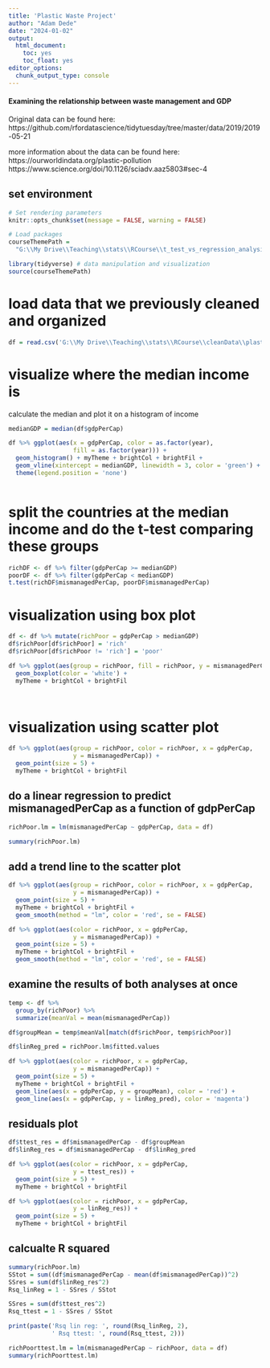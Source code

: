 ```yaml
---
title: 'Plastic Waste Project'
author: "Adam Dede"
date: "2024-01-02"
output:
  html_document:
    toc: yes
    toc_float: yes
editor_options:
  chunk_output_type: console
---
```


#### Examining the relationship between waste management and GDP

Original data can be found here: 
https://github.com/rfordatascience/tidytuesday/tree/master/data/2019/2019-05-21

more information about the data can be found here: 
https://ourworldindata.org/plastic-pollution
https://www.science.org/doi/10.1126/sciadv.aaz5803#sec-4


## set environment

```r

# Set rendering parameters
knitr::opts_chunk$set(message = FALSE, warning = FALSE)

# Load packages
courseThemePath = 
  "G:\\My Drive\\Teaching\\stats\\RCourse\\t_test_vs_regression_analysis\\courseTheme.R"

library(tidyverse) # data manipulation and visualization
source(courseThemePath)
```

# load data that we previously cleaned and organized
```r

df = read.csv('G:\\My Drive\\Teaching\\stats\\RCourse\\cleanData\\plasticWaste.csv')


```

# visualize where the median income is

calculate the median and plot it on a histogram of income

```r
medianGDP = median(df$gdpPerCap)

df %>% ggplot(aes(x = gdpPerCap, color = as.factor(year), 
                  fill = as.factor(year))) + 
  geom_histogram() + myTheme + brightCol + brightFil + 
  geom_vline(xintercept = medianGDP, linewidth = 3, color = 'green') + 
  theme(legend.position = 'none')



```

# split the countries at the median income and do the t-test comparing these groups

```r
richDF <- df %>% filter(gdpPerCap >= medianGDP)
poorDF <- df %>% filter(gdpPerCap < medianGDP)
t.test(richDF$mismanagedPerCap, poorDF$mismanagedPerCap) 

```

# visualization using box plot

```r
df <- df %>% mutate(richPoor = gdpPerCap > medianGDP)
df$richPoor[df$richPoor] = 'rich'
df$richPoor[df$richPoor != 'rich'] = 'poor' 

df %>% ggplot(aes(group = richPoor, fill = richPoor, y = mismanagedPerCap)) + 
  geom_boxplot(color = 'white') +
  myTheme + brightCol + brightFil




```

# visualization using scatter plot

```r
df %>% ggplot(aes(group = richPoor, color = richPoor, x = gdpPerCap, 
                  y = mismanagedPerCap)) + 
  geom_point(size = 5) +
  myTheme + brightCol + brightFil


```

## do a linear regression to predict mismanagedPerCap as a function of gdpPerCap

```r
richPoor.lm = lm(mismanagedPerCap ~ gdpPerCap, data = df)

summary(richPoor.lm)

```

## add a trend line to the scatter plot
```r
df %>% ggplot(aes(group = richPoor, color = richPoor, x = gdpPerCap, 
                  y = mismanagedPerCap)) + 
  geom_point(size = 5) +
  myTheme + brightCol + brightFil + 
  geom_smooth(method = "lm", color = 'red', se = FALSE) 

df %>% ggplot(aes(color = richPoor, x = gdpPerCap, 
                  y = mismanagedPerCap)) + 
  geom_point(size = 5) +
  myTheme + brightCol + brightFil + 
  geom_smooth(method = "lm", color = 'red', se = FALSE) 

```

## examine the results of both analyses at once

```r
temp <- df %>% 
  group_by(richPoor) %>%
  summarize(meanVal = mean(mismanagedPerCap))

df$groupMean = temp$meanVal[match(df$richPoor, temp$richPoor)]

df$linReg_pred = richPoor.lm$fitted.values

df %>% ggplot(aes(color = richPoor, x = gdpPerCap, 
                  y = mismanagedPerCap)) + 
  geom_point(size = 5) +
  myTheme + brightCol + brightFil + 
  geom_line(aes(x = gdpPerCap, y = groupMean), color = 'red') + 
  geom_line(aes(x = gdpPerCap, y = linReg_pred), color = 'magenta')


```

## residuals plot

```r
df$ttest_res = df$mismanagedPerCap - df$groupMean
df$linReg_res = df$mismanagedPerCap - df$linReg_pred

df %>% ggplot(aes(color = richPoor, x = gdpPerCap, 
                  y = ttest_res)) + 
  geom_point(size = 5) +
  myTheme + brightCol + brightFil

df %>% ggplot(aes(color = richPoor, x = gdpPerCap, 
                  y = linReg_res)) + 
  geom_point(size = 5) +
  myTheme + brightCol + brightFil


```

## calcualte R squared

```r
summary(richPoor.lm)
SStot = sum((df$mismanagedPerCap - mean(df$mismanagedPerCap))^2)
SSres = sum(df$linReg_res^2)
Rsq_linReg = 1 - SSres / SStot

SSres = sum(df$ttest_res^2)
Rsq_ttest = 1 - SSres / SStot

print(paste('Rsq lin reg: ', round(Rsq_linReg, 2), 
            ' Rsq ttest: ', round(Rsq_ttest, 2)))

richPoorttest.lm = lm(mismanagedPerCap ~ richPoor, data = df)
summary(richPoorttest.lm)



```

